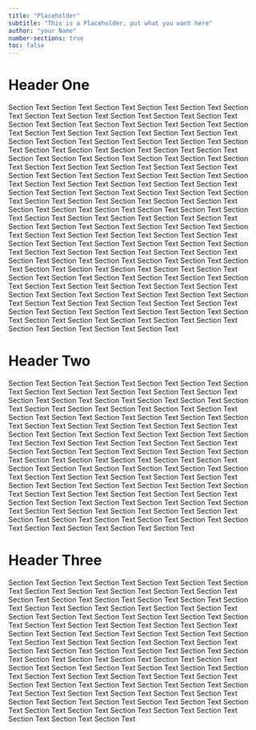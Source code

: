 ```yaml
---
title: "Placeholder"
subtitle: "This is a Placeholder, put what you want here"
author: "your Name"
number-sections: true
toc: false
---
```

# Header One

Section Text Section Text Section Text Section Text Section Text Section Text Section Text
Section Text Section Text Section Text Section Text Section Text Section Text Section Text
Section Text Section Text Section Text Section Text Section Text Section Text Section Text
Section Text Section Text Section Text Section Text Section Text Section Text Section Text
Section Text Section Text Section Text Section Text Section Text Section Text Section Text
Section Text Section Text Section Text Section Text Section Text Section Text Section Text
Section Text Section Text Section Text Section Text Section Text Section Text Section Text
Section Text Section Text Section Text Section Text Section Text Section Text Section Text
Section Text Section Text Section Text Section Text Section Text Section Text Section Text
Section Text Section Text Section Text Section Text Section Text Section Text Section Text
Section Text Section Text Section Text Section Text Section Text Section Text Section Text
Section Text Section Text Section Text Section Text Section Text Section Text Section Text
Section Text Section Text Section Text Section Text Section Text Section Text Section Text
Section Text Section Text Section Text Section Text Section Text Section Text Section Text
Section Text Section Text Section Text Section Text Section Text Section Text Section Text
Section Text Section Text Section Text Section Text Section Text Section Text Section Text
Section Text Section Text Section Text Section Text Section Text Section Text Section Text
Section Text Section Text Section Text Section Text Section Text Section Text Section Text
Section Text Section Text Section Text Section Text Section Text Section Text Section Text
Section Text Section Text Section Text Section Text Section Text Section Text Section Text 
Section Text Section Text Section Text Section Text Section Text Section Text Section Text 

# Header Two

Section Text Section Text Section Text Section Text Section Text Section Text Section Text
Section Text Section Text Section Text Section Text Section Text Section Text Section Text
Section Text Section Text Section Text Section Text Section Text Section Text Section Text
Section Text Section Text Section Text Section Text Section Text Section Text Section Text
Section Text Section Text Section Text Section Text Section Text Section Text Section Text
Section Text Section Text Section Text Section Text Section Text Section Text Section Text
Section Text Section Text Section Text Section Text Section Text Section Text Section Text
Section Text Section Text Section Text Section Text Section Text Section Text Section Text
Section Text Section Text Section Text Section Text Section Text Section Text Section Text
Section Text Section Text Section Text Section Text Section Text Section Text Section Text
Section Text Section Text Section Text Section Text Section Text Section Text Section Text
Section Text Section Text Section Text Section Text Section Text Section Text Section Text
Section Text Section Text Section Text Section Text Section Text Section Text Section Text
Section Text Section Text Section Text Section Text Section Text Section Text Section Text

# Header Three

Section Text Section Text Section Text Section Text Section Text Section Text Section Text
Section Text Section Text Section Text Section Text Section Text Section Text Section Text
Section Text Section Text Section Text Section Text Section Text Section Text Section Text
Section Text Section Text Section Text Section Text Section Text Section Text Section Text
Section Text Section Text Section Text Section Text Section Text Section Text Section Text
Section Text Section Text Section Text Section Text Section Text Section Text Section Text
Section Text Section Text Section Text Section Text Section Text Section Text Section Text
Section Text Section Text Section Text Section Text Section Text Section Text Section Text
Section Text Section Text Section Text Section Text Section Text Section Text Section Text
Section Text Section Text Section Text Section Text Section Text Section Text Section Text
Section Text Section Text Section Text Section Text Section Text Section Text Section Text
Section Text Section Text Section Text Section Text Section Text Section Text Section Text
Section Text Section Text Section Text Section Text Section Text Section Text Section Text